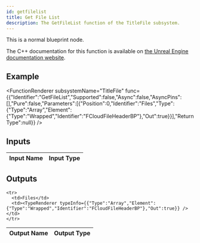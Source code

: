 ```yaml
---
id: getfilelist
title: Get File List
description: The GetFileList function of the TitleFile subsystem.
---
```



This is a normal blueprint node.

The C++ documentation for this function is available on [the Unreal Engine documentation website](https://dev.epicgames.com/documentation/en-us/unreal-engine/API/Plugins/OnlineSubsystem/Interfaces/IOnlineTitleFile/).

## Example

<FunctionRenderer subsystemName="TitleFile" func={{"Identifier":"GetFileList","Supported":false,"Async":false,"AsyncPins":[],"Pure":false,"Parameters":[{"Position":0,"Identifier":"Files","Type":{"Type":"Array","Element":{"Type":"Wrapped","Identifier":"FCloudFileHeaderBP"},"Out":true}}],"ReturnType":null}} />

## Inputs


<table>
  <thead>
    <tr>
      <th>Input Name</th>
      <th>Input Type</th>
    </tr>
  </thead>
  <tbody>
    
  </tbody>
</table>


## Outputs


<table>
  <thead>
    <tr>
      <th>Output Name</th>
      <th>Output Type</th>
    </tr>
  </thead>
  <tbody>
    
    <tr>
      <td>Files</td>
      <td><TypeRenderer typeInfo={{"Type":"Array","Element":{"Type":"Wrapped","Identifier":"FCloudFileHeaderBP"},"Out":true}} /></td>
    </tr>
  </tbody>
</table>



